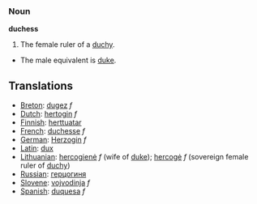 === Noun ===

'''duchess'''

#The female ruler of a [[duchy]].
*The male equivalent is [[duke]].

==Translations==
*[[Breton]]: [[dugez]] ''f''
*[[Dutch]]: [[hertogin]] ''f''
*[[Finnish]]: [[herttuatar]]
*[[French]]: [[duchesse]] ''f''
*[[German]]: [[Herzogin]] ''f''
*[[Latin]]: [[dux]]
*[[Lithuanian]]: [[hercogienė]] ''f'' (wife of [[duke]]); [[hercogė]] ''f'' (sovereign female ruler of [[duchy]])
*[[Russian]]: [[герцогиня]]
*[[Slovene]]: [[vojvodinja]] ''f''
*[[Spanish]]: [[duquesa]] ''f''